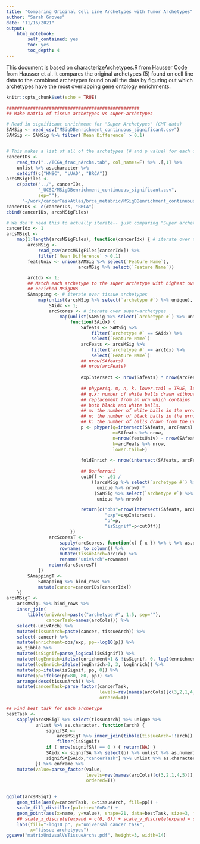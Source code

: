 ```yaml
---
title: "Comparing Original Cell Line Archetypes with Tumor Archetypes"
author: "Sarah Groves"
date: "11/16/2021"
output: 
    html_notebook:
        self_contained: yes
        toc: yes
        toc_depth: 4
---
```


This document is based on characterizeArchetypes.R from Hausser Code from Hausser et al. It compares the original archetypes (5) found on cell line data to the combined archetypes found on all the data by figuring out which archetypes have the most overlapping gene ontology enrichments.

```r
knitr::opts_chunk$set(echo = TRUE)
```

```r
##################################################
## Make matrix of tissue archetypes vs super-archetypes

# Read in significant enrichment for "Super Archetypes" (CMT data)
SAMSig <- read_csv("MSigDBenrichment_continuous_significant.csv")
SAMSig <- SAMSig %>% filter(`Mean Difference` > 0.1)


# This makes a list of all of the archetypes (# and p value) for each dataset, and makes a list of files, one enrichment file per dataset. This is unnecessary for us to do
cancerIDs <-
    read_tsv("../TCGA_frac_nArchs.tab", col_names=F) %>% .[,1] %>%
    unlist %>% as.character %>%
    setdiff(c("HNSC", "LUAD", "BRCA"))
arcsMSigFiles <-
    c(paste("../", cancerIDs,
            "_UCSC/MSigDBenrichment_continuous_significant.csv",
            sep=""),
      "~/work/cancerTaskAtlas/brca_metabric/MSigDBenrichment_continuous_significant.csv")
cancerIDs <- c(cancerIDs, "BRCA")
cbind(cancerIDs, arcsMSigFiles)

# We don't need this to actually iterate-- just comparing "Super archetypes" to cell line archetypes.
cancerIdx <- 1
arcsMSigL <-
    map(1:length(arcsMSigFiles), function(cancerIdx) { # iterate over tissues
        arcsMSig <-
            read_csv(arcsMSigFiles[cancerIdx]) %>%
            filter(`Mean Difference` > 0.1)
        featsUniv <- union(SAMSig %>% select(`Feature Name`),
                           arcsMSig %>% select(`Feature Name`))

        arcIdx <- 1;
        ## Match each archetype to the super archetype with highest overlap in
        ## enriched MSigDBs
        SAmapping <- # iterate over tissue archetypes
            map(unlist(arcsMSig %>% select(`archetype #`) %>% unique), function(arcIdx) {
                SAidx <- 1;
                arcScores <- # iterate over super-archetypes
                    map(unlist(SAMSig %>% select(`archetype #`) %>% unique),
                        function(SAidx) {
                            SAfeats <- SAMSig %>%
                                filter(`archetype #` == SAidx) %>%
                                select(`Feature Name`)
                            arcFeats <- arcsMSig %>%
                                filter(`archetype #` == arcIdx) %>%
                                select(`Feature Name`)
                            ## nrow(SAfeats)
                            ## nrow(arcFeats)
                            
                            expIntersect <- nrow(SAfeats) * nrow(arcFeats) / nrow(featsUniv)
                            
                            ## phyper(q, m, n, k, lower.tail = TRUE, log.p = FALSE)
                            ## q,x: number of white balls drawn without
                            ## replacement from an urn which contains
                            ## both black and white balls.
                            ## m: the number of white balls in the urn.
                            ## n: the number of black balls in the urn.
                            ## k: the number of balls drawn from the urn.
                            p <- phyper(q=intersect(SAfeats, arcFeats) %>% nrow,
                                        m=SAfeats %>% nrow,
                                        n=nrow(featsUniv) - nrow(SAfeats),
                                        k=arcFeats %>% nrow,
                                        lower.tail=F)
                            
                            foldEnrich <- nrow(intersect(SAfeats, arcFeats)) / expIntersect;

                            ## Bonferroni
                            cutOff <- .01 /
                                ((arcsMSig %>% select(`archetype #`) %>%
                                  unique %>% nrow) *
                                 (SAMSig %>% select(`archetype #`) %>%
                                  unique %>% nrow))

                            return(c("obs"=nrow(intersect(SAfeats, arcFeats)),
                                     "exp"=expIntersect,
                                     "p"=p,
                                     "isSignif"=p<cutOff))
                        })
                arcScoresT <-
                    sapply(arcScores, function(x) { x }) %>% t %>% as.data.frame %>% 
                    rownames_to_column() %>%
                    mutate(tissueArch=arcIdx) %>%
                    rename("univArch"=rowname)
                return(arcScoresT)
            })
        SAmappingT <-
            SAmapping %>% bind_rows %>%
            mutate(cancer=cancerIDs[cancerIdx])
    })
arcsMSigT <- 
    arcsMSigL %>% bind_rows %>% 
    inner_join(
        tibble(univArch=paste("archetype #", 1:5, sep=""),
               cancerTask=names(arcCols))) %>%
    select(-univArch) %>%
    mutate(tissueArch=paste(cancer, tissueArch)) %>%
    select(-cancer) %>%
    mutate(enrichment=obs/exp, pp=-log10(p)) %>%
    as_tibble %>%
    mutate(isSignif=parse_logical(isSignif)) %>% 
    mutate(logEnrich=ifelse(enrichment<1 & !isSignif, 0, log2(enrichment))) %>%
    mutate(logEnrich=ifelse(logEnrich>3, 3, logEnrich)) %>% 
    mutate(pp=ifelse(isSignif, pp, 0)) %>%
    mutate(pp=ifelse(pp>80, 80, pp)) %>%
    arrange(desc(tissueArch)) %>%
    mutate(cancerTask=parse_factor(cancerTask,
                                   levels=rev(names(arcCols)[c(3,2,1,4,5)]),
                                   ordered=T))

## Find best task for each archetype
bestTask <-
    sapply(arcsMSigT %>% select(tissueArch) %>% unique %>%
           unlist %>% as.character, function(arch) {
               signifSA <-
                   arcsMSigT %>% inner_join(tibble(tissueArch=!!arch)) %>%
                   filter(isSignif)
               if ( nrow(signifSA) == 0 ) { return(NA) }
               SAidx <- signifSA %>% select(p) %>% unlist %>% as.numeric %>% which.min
               signifSA[SAidx,"cancerTask"] %>% unlist %>% as.character
           }) %>% enframe %>%
    mutate(value=parse_factor(value,
                              levels=rev(names(arcCols)[c(3,2,1,4,5)]),
                              ordered=T))
       

ggplot(arcsMSigT) +
    geom_tile(aes(y=cancerTask, x=tissueArch, fill=pp)) +
    scale_fill_distiller(palette="GnBu") +
    geom_point(aes(x=name, y=value), shape=21, data=bestTask, size=3, fill="grey") +
    ## scale_x_discrete(expand = c(0, 0)) + scale_y_discrete(expand = c(0, 0)) +
    labs(fill="-log10 p", y="universal cancer task",
         x="tissue archetypes")
ggsave("matrixUnivsalVsTissueArchs.pdf", height=3, width=14)
```

